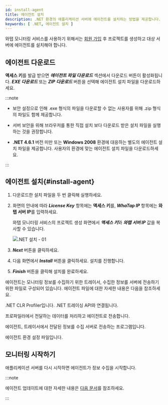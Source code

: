 ```yaml
---
id: install-agent
title: 에이전트 설치
description: .NET 환경의 애플리케이션 서버에 에이전트를 설치하는 방법을 제공합니다.
keywords: [ .NET, 에이전트 설치 ]
---
```



와탭 모니터링 서비스를 사용하기 위해서는 [회원 가입](https://www.whatap.io/ko/signup/) 후 프로젝트를 생성하고 대상 서버에 에이전트를 설치해야 합니다.


<Createprojectv2 />


<Accesskeyv2 /> 

## 에이전트 다운로드

**액세스 키**를 발급 받으면 ***에이전트 파일 다운로드*** 섹션에서 다운로드 버튼이 활성화됩니다. ***EXE 다운로드*** 또는 ***ZIP 다운로드*** 버튼을 선택해 에이전트 설치 파일을 다운로드하세요.

:::note

* 보안 설정으로 인해 .exe 형식의 파일을 다운로할 수 없는 사용자를 위해 .zip 형식의 파일도 함께 제공합니다.

* 서버 보안을 위해 브라우저를 통한 직접 설치 보다 다운로드 받은 설치 파일을 실행하는 것을 권장합니다.

* **.NET 4.6.1** 버전 미만 또는 **Windows 2008** 환경에 대응하는 별도의 에이전트 설치 파일을 제공합니다. 사용자의 환경에 맞는 에이전트 설치 파일을 다운로드하세요. 

:::

## 에이전트 설치{#install-agent}

1. 다운로드한 설치 파일을 두 번 클릭해 실행하세요.

1. 화면의 안내에 따라 ***License Key*** 항목에는 **액세스 키**를, ***WhaTap IP*** 항목에는 **와탭 서버 IP**를 입력하세요.

    와탭 모니터링 서비스의 프로젝트 생성 화면에서 ***액세스 키***와 ***와탭 서버 IP*** 값을 복사할 수 있습니다.

    ![.NET 설치 - 01](https://img.whatap.io/media/agent_dotnet/install/agent_install_02.png)

1. ***Next*** 버튼을 클릭하세요.

1. 다음 화면에서 ***Install*** 버튼을 클릭하세요. 설치를 진행합니다.

1. ***Finish*** 버튼을 클릭해 설치를 완료하세요.

에이전트는 모니터링 정보를 수집하기 위한 트레이서, 수집한 정보를 서버에 전송하기 위한 파일로 구성되어 있습니다. 에이전트 파일에 대한 자세한 내용은 다음을 참조하세요.

<Filetree name="whatap">

  <FiletreeItem name="WhaTap.ClrProfiler.dll" type="file">.NET CLR Profiler입니다. .NET 트레이싱 API와 연결됩니다.</FiletreeItem>

  <FiletreeItem name="WhaTap.Trace.dll" type="file">프로파일러에서 전달하는 데이터를 처리하고 에이전트로 전송합니다.</FiletreeItem>

  <FiletreeItem name="whatap_dotnet.exe" type="file">에이전트, 트레이서에서 전달된 정보를 수집 서버로 전송하는 프로그램입니다.</FiletreeItem>

  <FiletreeItem name="whatap.conf" type="file">에이전트 환경 설정 파일입니다.</FiletreeItem>

</Filetree>

## 모니터링 시작하기

애플리케이션 서버를 다시 시작하면 에이전트가 정보 수집을 시작합니다.

:::note

에이전트 업데이트에 대한 자세한 내용은 [다음 문서](agent-manage)를 참조하세요.

:::